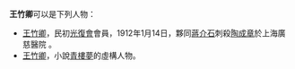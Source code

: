 '''王竹卿'''可以是下列人物：

* [[王竹卿_(民初)|王竹卿]]，民初[[光復會|光復會]]會員，1912年1月14日，夥同[[蔣介石|蔣介石]]刺殺[[陶成章|陶成章]]於上海廣慈醫院 。
* [[王竹卿_(青樓夢)|王竹卿]]，小說[[青樓夢|青樓夢]]的虛構人物。


{{disambig|Cat=三字中國相關消歧義}}
